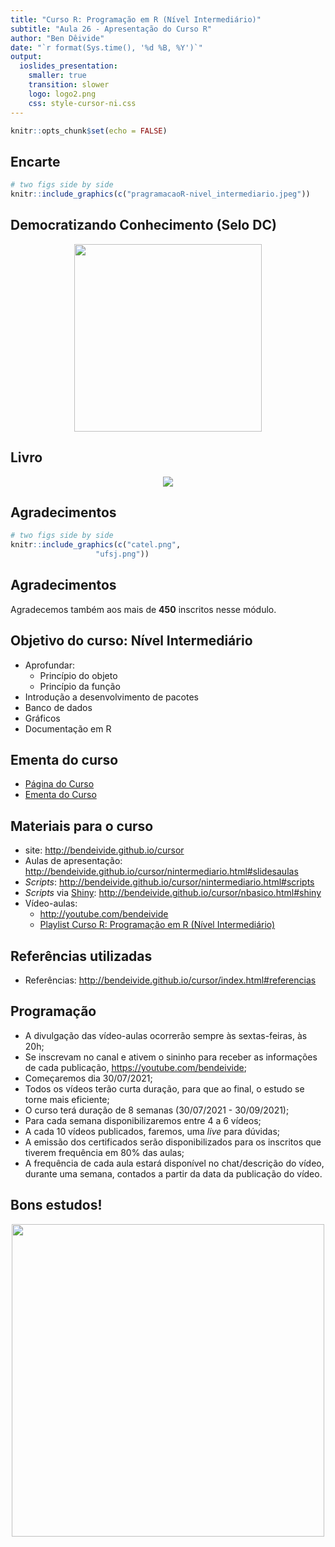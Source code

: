 ```yaml
---
title: "Curso R: Programação em R (Nível Intermediário)"
subtitle: "Aula 26 - Apresentação do Curso R"
author: "Ben Dêivide"
date: "`r format(Sys.time(), '%d %B, %Y')`"
output: 
  ioslides_presentation:
    smaller: true
    transition: slower
    logo: logo2.png
    css: style-cursor-ni.css
---
```


```r
knitr::opts_chunk$set(echo = FALSE)
```

<!--
YAML:
date: "`r format(Sys.time(), '%d %B, %Y')`"
=====
APRESENTACAO:

Inserir nas secoes:
{data-background=boards.jpg data-background-size=cover}
-->

## Encarte 
```r
# two figs side by side
knitr::include_graphics(c("pragramacaoR-nivel_intermediario.jpeg"))
```

## Democratizando Conhecimento (Selo DC) 

<center>
[![](SeloDC-preto.png){height=300 width=300}](https://bendeivide.github.io/dc/){target="_blank"}
</center>

## Livro

<center>
[![](book-eambr.png)](https://bendeivide.github.io/books/eambr/){target='_blank'}
</center>

## Agradecimentos
```r
# two figs side by side
knitr::include_graphics(c("catel.png",
                   "ufsj.png"))
```

## Agradecimentos

Agradecemos também aos mais de **450** inscritos nesse módulo.

## Objetivo do curso: Nível Intermediário

- Aprofundar:
  - Princípio do objeto
  - Princípio da função
- Introdução a desenvolvimento de pacotes
- Banco de dados
- Gráficos
- Documentação em R
 
## Ementa do curso

- [Página do Curso](https://bendeivide.github.io/courses/cursor/nintermediario/)
- [Ementa do Curso](http://bendeivide.github.io/cursor/nintermediario.html#slidesaulas)

## Materiais para o curso

- site: <http://bendeivide.github.io/cursor>
- Aulas de apresentação: <http://bendeivide.github.io/cursor/nintermediario.html#slidesaulas>
- *Scripts*: <http://bendeivide.github.io/cursor/nintermediario.html#scripts>
- *Scripts* via [Shiny](https://shiny.rstudio.com/): <http://bendeivide.github.io/cursor/nbasico.html#shiny>
- Vídeo-aulas: 
  - <http://youtube.com/bendeivide>
  - [Playlist Curso R: Programação em R (Nível Intermediário)](https://youtube.com/playlist?list=PL-20Z1XFWKR2K-rWoInwE1WnwtBiulX2S)

## Referências utilizadas

- Referências: <http://bendeivide.github.io/cursor/index.html#referencias>

## Programação

- A divulgação das vídeo-aulas ocorrerão sempre às sextas-feiras, às 20h;
- Se inscrevam no canal e ativem o sininho para receber as informações de cada publicação, <https://youtube.com/bendeivide>;
- Começaremos dia 30/07/2021;
- Todos os vídeos terão curta duração, para que ao final, o estudo se torne mais eficiente;
- O curso terá duração de 8 semanas (30/07/2021 - 30/09/2021);
- Para cada semana disponibilizaremos entre 4 a 6 vídeos;
- A cada 10 vídeos publicados, faremos, uma *live* para dúvidas;
- A emissão dos certificados serão disponibilizados para os inscritos que tiverem frequência em 80% das aulas;
- A frequência de cada aula estará disponível no chat/descrição do vídeo, durante uma semana, contados a partir da data da publicação do vídeo.

## Bons estudos!

<center>
[![](logo2.png){height=500 width=500}](https://bendeivide.github.io/courses/cursor/){target="_blank"}
</center>

